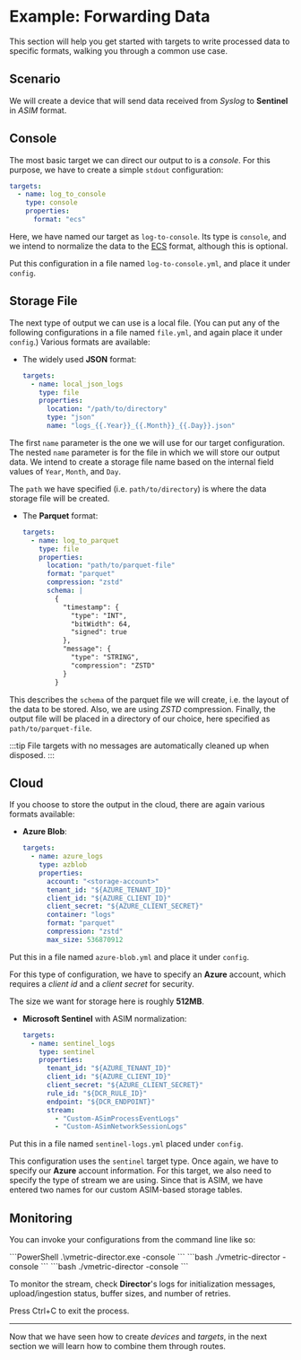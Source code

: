 # Example: Forwarding Data

This section will help you get started with targets to write processed data to specific formats, walking you through a common use case.

## Scenario

We will create a device that will send data received from _Syslog_ to **Sentinel** in _ASIM_ format.

## Console

The most basic target we can direct our output to is a _console_. For this purpose, we have to create a simple `stdout` configuration:

```yaml
targets:
  - name: log_to_console
    type: console
    properties:
      format: "ecs"
```

Here, we have named our target as `log-to-console`. Its type is `console`, and we intend to normalize the data to the [ECS](../appendix.mdx#ecs) format, although this is optional.

Put this configuration in a file named `log-to-console.yml`, and place it under `config`.

## Storage File

The next type of output we can use is a local file. (You can put any of the following configurations in a file named `file.yml`, and again place it under `config`.) Various formats are available:

* The widely used **JSON** format:

  ```yaml
  targets:
    - name: local_json_logs
      type: file
      properties:
        location: "/path/to/directory"
        type: "json"
        name: "logs_{{.Year}}_{{.Month}}_{{.Day}}.json"
  ```

The first `name` parameter is the one we will use for our target configuration. The nested `name` parameter is for the file in which we will store our output data. We intend to create a storage file name based on the internal field values of `Year`, `Month`, and `Day`.

The `path` we have specified (i.e. `path/to/directory`) is where the data storage file will be created.

* The **Parquet** format:

  ```yaml
  targets:
    - name: log_to_parquet
      type: file
      properties:
        location: "path/to/parquet-file"
        format: "parquet"
        compression: "zstd"
        schema: |
          {
            "timestamp": {
              "type": "INT",
              "bitWidth": 64,
              "signed": true
            },
            "message": {
              "type": "STRING",
              "compression": "ZSTD"
            }
          }
  ```

This describes the `schema` of the parquet file we will create, i.e. the layout of the data to be stored. Also, we are using _ZSTD_ compression. Finally, the output file will be placed in a directory of our choice, here specified as `path/to/parquet-file`.

:::tip
File targets with no messages are automatically cleaned up when disposed.
:::

## Cloud

If you choose to store the output in the cloud, there are again various formats available:

* **Azure Blob**:

  ```yaml
  targets:
    - name: azure_logs
      type: azblob
      properties:
        account: "<storage-account>"
        tenant_id: "${AZURE_TENANT_ID}"
        client_id: "${AZURE_CLIENT_ID}"
        client_secret: "${AZURE_CLIENT_SECRET}"
        container: "logs"
        format: "parquet"
        compression: "zstd"
        max_size: 536870912
  ```

Put this in a file named `azure-blob.yml` and place it under `config`.

For this type of configuration, we have to specify an **Azure** account, which requires a _client id_ and a _client secret_ for security.

The size we want for storage here is roughly **512MB**.

* **Microsoft Sentinel** with ASIM normalization:

  ```yaml
  targets:
    - name: sentinel_logs
      type: sentinel
      properties:
        tenant_id: "${AZURE_TENANT_ID}"
        client_id: "${AZURE_CLIENT_ID}"
        client_secret: "${AZURE_CLIENT_SECRET}"
        rule_id: "${DCR_RULE_ID}"
        endpoint: "${DCR_ENDPOINT}"
        stream:
          - "Custom-ASimProcessEventLogs"
          - "Custom-ASimNetworkSessionLogs"
  ```

Put this in a file named `sentinel-logs.yml` placed under `config`.

This configuration uses the `sentinel` target type. Once again, we have to specify our **Azure** account information. For this target, we also need to specify the type of stream we are using. Since that is ASIM, we have entered two names for our custom ASIM-based storage tables.

## Monitoring

You can invoke your configurations from the command line like so:

<Tabs>
  <TabItem value="windows" label="Windows">
    ```PowerShell
    .\vmetric-director.exe -console
    ```
  </TabItem>
  <TabItem value="linux" label="Linux">
    ```bash
    ./vmetric-director -console
    ```
  </TabItem>
  <TabItem value="macos" label="macOS">
    ```bash
    ./vmetric-director -console
    ```
  </TabItem>
</Tabs>

To monitor the stream, check **Director**'s logs for initialization messages, upload/ingestion status, buffer sizes, and number of retries.

Press <kb-short>Ctrl+C</kb-short> to exit the process.

---

Now that we have seen how to create _devices_ and _targets_, in the next section we will learn how to combine them through routes.
